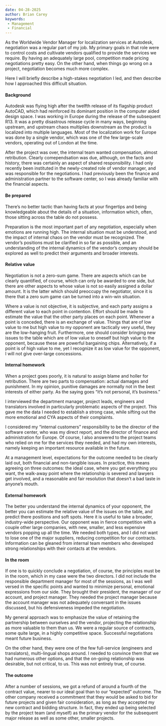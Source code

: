 ```yaml
---
date: 04-28-2025
author: Brian Carey
keywords: 
 - Management
 - Financial
---
```


As the Worldwide Vendor Manager for localization services at Autodesk, negotiation was a regular part of my job. My primary goals in that role were to control costs and cultivate vendors qualified to provide the services we require. By having an adequately large pool, competition made pricing negotiations pretty easy. On the other hand, when things go wrong on a project, negotiation becomes much more complex.

Here I will briefly describe a high-stakes negotiation I led, and then describe how I approached this difficult situation.

#### Background

Autodesk was flying high after the twelfth release of its flagship product AutoCAD, which had reinforced its dominant position in the computer aided design space. I was working in Europe during the release of the subsequent R13. It was a pretty disastrous release cycle in many ways, beginning upstream, and upstream chaos multiplies downstream as the product is localized into multiple languages. Most of the localization work for Europe was done by a single vendor, which was one of the few large-scale vendors, operating out of London at the time.

After the project was over, the internal team wanted compensation, almost retribution. Clearly comependsation was due, although, on the facts and history, there was certainly an aspect of shared responsibility. I had only recently been instituted in the newly-created role of vendor manager, and was responsible for the negotiations. I had previously been the finance and administration partner to the software center, so I was already familiar with the financial aspects.

#### Be prepared

There's no better tactic than having facts at your fingertips and being knowledgeable about the details of a situation, information which, often, those sitting across the table do not possess.

Preparation is the most important part of any negotiation, especially when emotions are running high. The internal situation must be understood, and the impact of internal chaos on the vendor must be recognized. The vendor's positions must be clarified in so far as possible, and an understanding of the internal dynamics of the vendor's company should be explored as well to predict their arguments and broader interests.

#### Relative value

Negotiation is not a zero-sum game. There are aspects which can be clearly quantified, of course, which can only be awarded to one side, but there are other aspects to whose value is not so easily assigned a dollar amount. It is the latter which should preoccupy the negotiator, since it is there that a zero sum game can be turned into a win-win situation.

Where a value is not objective, it is subjective, and each party assigns a different value to each point in contention. Effort should be made to estimate the value that the other party places on each point. Whenever a point is conceded, there is an exchange of value. Things that are of low value to me but high value to my opponent are tactically very useful, they are the low-hanging fruit. Furthermore, one should consider bringing new issues to the table which are of low value to oneself but high value to the opponent, because these are powerful bargaining chips. Alternatively, if a point is of high value to me, yet I recognize it as low value for the opponent, I will not give over-large concessions.

#### Internal homework

When a project goes poorly, it is natural to assign blame and holler for retribution. There are two parts to compensation: actual damages and punishment. In my opinion, punitive damages are normally not in the best interests of either party. As the saying goes "it's not personal, it's business."

I interviewed the department manager, project leads, engineers and translators involved in particularly problematic aspects of the project. This gave me the data I needed to establish a strong case, while sifting out the more emotional and CYA aspects of their complaints.

I considered my "internal customers" responsibility to be the director of the software center, who was my direct report, and the director of finance and administration for Europe. Of course, I also answered to the project teams who relied on me for the services they needed, and had my own interests, namely keeping an important resource available in the future.

At a management level, expectations for the outcome needed to be clearly laid out, both financial and non-tangible issues. In practice, this means agreeing on three outcomes: the ideal case, where you get everything you want, the walk-away point where the relationship is severed and lawyers get involved, and a reasonable and fair resolution that doesn't a bad taste in anyone's mouth.

#### External homework

The better you understand the internal dynamics of your opponent, the better you can estimate the relative value of the issues on the table, and predict there positions and soft spots. Here it is useful to take a broader, industry-wide perspective. Our opponent was in fierce competition with a couple other large companies, with new, smaller, and less expensive vendors popping up all the time. We needed both types, and I did not want to lose one of the major suppliers, reducing competition for our contracts. Information can be gleaned from internal team members who developed strong relationships with their contacts at the vendors.

#### In the room

If one is to quickly conclude a negotiation, of course, the principles must be in the room, which in my case were the two directors. I did not include the responsible department manager for most of the sessions, as I was well versed in the specific points and wanted to minimize personal, emotional expressions from our side. They brought their president, the manager of our account, and project manager. They needed the project manager because the account manager was not adequately conversant in the issues discussed, but his defensiveness impeded the negotiation.

My general approach was to emphasize the value of retaining the partnership between ourselves and the vendor, projecting the relationship as more valuable to them than us. We were a regular source of contracts, some quite large, in a highly competitive space. Successful negotiations meant future business.

On the other hand, they were one of the few full-service (engineers and translators), multi-lingual shops around. I needed to convince them that we had numerous other options, and that the on-going relationship was desirable, but not critical, to us. This was not entirely true, of course.

#### The outcome

After a number of sessions, we got a refund of around a fourth of the contract value, nearer to our ideal goal than to our "expected" outcome. The other company received a commitment that they would be asked to bid for future projects and given fair consideration, as long as they accepted my new contract and bidding structure. In fact, they ended up being selected by the project team (and myself) as the primary vendor for the subsequent major release as well as some other, smaller projects.
